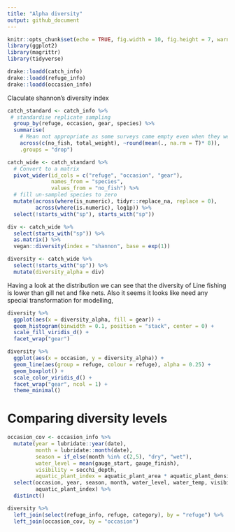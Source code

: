 ```yaml
---
title: "Alpha diversity"
output: github_document
---
```


```r
knitr::opts_chunk$set(echo = TRUE, fig.width = 10, fig.height = 7, warning = F)
library(ggplot2)
library(magrittr)
library(tidyverse)
```

```r
drake::loadd(catch_info)
drake::loadd(refuge_info)
drake::loadd(occasion_info)
```

Claculate shannon's diversity index

```r
catch_standard <- catch_info %>%
 # standardise replicate sampling
  group_by(refuge, occasion, gear, species) %>%
  summarise(
    # Mean not appropriate as some surveys came empty even when they were performed. For analysis need to calculate number of samplings performed and standardise using that rather than the mean
    across(c(no_fish, total_weight), ~round(mean(., na.rm = T)* 8)), 
    .groups = "drop")

catch_wide <- catch_standard %>%
  # Convert to a matrix
  pivot_wider(id_cols = c("refuge", "occasion", "gear"), 
              names_from = "species", 
              values_from = "no_fish") %>%
  # fill un-sampled species to zero
  mutate(across(where(is_numeric), tidyr::replace_na, replace = 0),
         across(where(is.numeric), log1p)) %>%
  select(!starts_with("sp"), starts_with("sp")) 

div <- catch_wide %>%
  select(starts_with("sp")) %>%
  as.matrix() %>% 
  vegan::diversity(index = "shannon", base = exp(1))

diversity <- catch_wide %>%
  select(!starts_with("sp")) %>%
  mutate(diversity_alpha = div) 
```

Having a look at the distribution we can see that the diversity of Line fishing is lower than gill net and fike nets. 
Also it seems it looks like need any special transformation for modelling, 

```r
diversity %>%
  ggplot(aes(x = diversity_alpha, fill = gear)) +
  geom_histogram(binwidth = 0.1, position = "stack", center = 0) +
  scale_fill_viridis_d() +
  facet_wrap("gear")
```

```r
diversity %>%
  ggplot(aes(x = occasion, y = diversity_alpha)) +
  geom_line(aes(group = refuge, colour = refuge), alpha = 0.25) +
  geom_boxplot() +
  scale_color_viridis_d() +
  facet_wrap("gear", ncol = 1) +
  theme_minimal()
```

# Comparing diversity levels

```r
occasion_cov <- occasion_info %>%
  mutate(year = lubridate::year(date),
         month = lubridate::month(date), 
         season = if_else(month %in% c(2,5), "dry", "wet"), 
         water_level = mean(gauge_start, gauge_finish), 
         visibility = secchi_depth, 
         aquatic_plant_index = aquatic_plant_area * aquatic_plant_density) %>%
  select(occasion, year, season, month, water_level, water_temp, visibility,
         aquatic_plant_index) %>%
  distinct()

diversity %>%
  left_join(select(refuge_info, refuge, category), by = "refuge") %>%
  left_join(occasion_cov, by = "occasion") 
```

